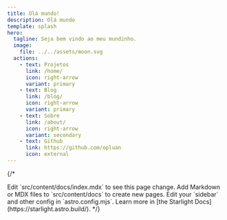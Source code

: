 ```yaml
---
title: Olá mundo!
description: Olá mundo
template: splash
hero:
  tagline: Seja bem vindo ao meu mundinho. 
  image:
    file: ../../assets/moon.svg
  actions:
    - text: Projetos
      link: /home/
      icon: right-arrow
      variant: primary
    - text: Blog
      link: /blog/
      icon: right-arrow
      variant: primary
    - text: Sobre
      link: /about/
      icon: right-arrow
      variant: secondary
    - text: Github
      link: https://github.com/opluan
      icon: external
---
```


{/*

<CardGrid stagger>
	<Card title="Update content" icon="pencil">
		Edit `src/content/docs/index.mdx` to see this page change.
	</Card>
	<Card title="Add new content" icon="add-document">
		Add Markdown or MDX files to `src/content/docs` to create new pages.
	</Card>
	<Card title="Configure your site" icon="setting">
		Edit your `sidebar` and other config in `astro.config.mjs`.
	</Card>
	<Card title="Read the docs" icon="open-book">
		Learn more in [the Starlight Docs](https://starlight.astro.build/).
	</Card>
</CardGrid>
*/}
